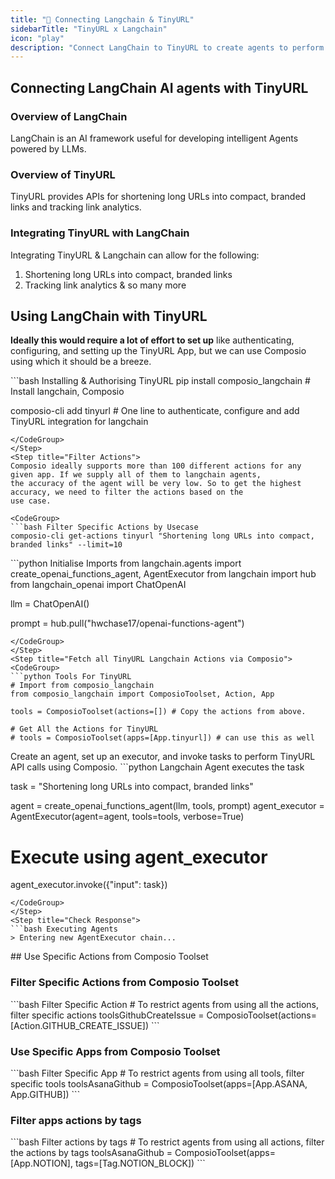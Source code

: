 ```yaml
---
title: "🚀 Connecting Langchain & TinyURL"
sidebarTitle: "TinyURL x Langchain"
icon: "play"
description: "Connect LangChain to TinyURL to create agents to perform tasks using natural language"
---
```


## Connecting LangChain AI agents with TinyURL

### Overview of LangChain

LangChain is an AI framework useful for developing intelligent Agents powered by LLMs.

### Overview of TinyURL

TinyURL provides APIs for shortening long URLs into compact, branded links and tracking link analytics.

### Integrating TinyURL with LangChain

Integrating TinyURL & Langchain can allow for the following:

1. Shortening long URLs into compact, branded links
2. Tracking link analytics
& so many more

## Using LangChain with TinyURL

<Steps>
<Step title="Setting Up the Environment">

**Ideally this would require a lot of effort to set up** like authenticating, configuring, and setting up the TinyURL App, but we can use Composio using which it should be a breeze.

<CodeGroup>
```bash Installing & Authorising TinyURL
pip install composio_langchain # Install langchain, Composio 

composio-cli add tinyurl # One line to authenticate, configure and add TinyURL integration for langchain
```
</CodeGroup>
</Step>
<Step title="Filter Actions">
Composio ideally supports more than 100 different actions for any given app. If we supply all of them to langchain agents, 
the accuracy of the agent will be very low. So to get the highest accuracy, we need to filter the actions based on the 
use case.

<CodeGroup>
```bash Filter Specific Actions by Usecase
composio-cli get-actions tinyurl "Shortening long URLs into compact, branded links" --limit=10
```
</CodeGroup>

</Step>
<Step title="Import Base Packages">

<CodeGroup>
```python Initialise Imports
from langchain.agents import create_openai_functions_agent, AgentExecutor
from langchain import hub
from langchain_openai import ChatOpenAI


llm = ChatOpenAI()

prompt = hub.pull("hwchase17/openai-functions-agent")
```
</CodeGroup>
</Step>
<Step title="Fetch all TinyURL Langchain Actions via Composio">
<CodeGroup>
```python Tools For TinyURL
# Import from composio_langchain
from composio_langchain import ComposioToolset, Action, App

tools = ComposioToolset(actions=[]) # Copy the actions from above. 

# Get All the Actions for TinyURL
# tools = ComposioToolset(apps=[App.tinyurl]) # can use this as well
```
</CodeGroup>
</Step>
<Step title="Execute the Agent">
Create an agent, set up an executor, and invoke tasks to perform TinyURL API calls using Composio. 
<CodeGroup>
```python Langchain Agent executes the task

task = "Shortening long URLs into compact, branded links"

agent = create_openai_functions_agent(llm, tools, prompt)
agent_executor = AgentExecutor(agent=agent, tools=tools, verbose=True)

# Execute using agent_executor
agent_executor.invoke({"input": task})
```
</CodeGroup>
</Step>
<Step title="Check Response">
```bash Executing Agents
> Entering new AgentExecutor chain...
```
</Step>
</Steps>
## Use Specific Actions from Composio Toolset

### Filter Specific Actions from Composio Toolset

<CodeGroup>
```bash Filter Specific Action
# To restrict agents from using all the actions, filter specific actions
toolsGithubCreateIssue = ComposioToolset(actions=[Action.GITHUB_CREATE_ISSUE])
```
</CodeGroup>

### Use Specific Apps from Composio Toolset
<CodeGroup>
```bash Filter Specific App
# To restrict agents from using all tools, filter specific tools
toolsAsanaGithub = ComposioToolset(apps=[App.ASANA, App.GITHUB])
```
</CodeGroup>

### Filter apps actions by tags 
<CodeGroup>
```bash Filter actions by tags
# To restrict agents from using all actions, filter the actions by tags
toolsAsanaGithub = ComposioToolset(apps=[App.NOTION], tags=[Tag.NOTION_BLOCK])
```
</CodeGroup>

